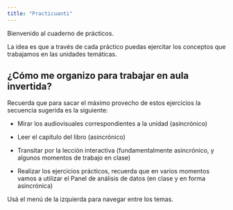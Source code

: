 ```yaml
---
title: "Practicuanti"
---
```


Bienvenido al cuaderno de prácticos.

La idea es que a través de cada práctico puedas ejercitar los conceptos que trabajamos en las unidades temáticas.

## ¿Cómo me organizo para trabajar en aula invertida?

Recuerda que para sacar el máximo provecho de estos ejercicios la secuencia sugerida es la siguiente:

-   Mirar los audiovisuales correspondientes a la unidad (asincrónico)

-   Leer el capítulo del libro (asincrónico)

-   Transitar por la lección interactiva (fundamentalmente asincrónico, y algunos momentos de trabajo en clase)

-   Realizar los ejercicios prácticos, recuerda que en varios momentos vamos a utilizar el Panel de análisis de datos (en clase y en forma asincrónica)

Usá el menú de la izquierda para navegar entre los temas.
